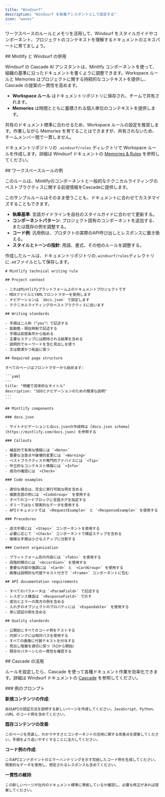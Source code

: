 ```yaml
---
title: "Windsurf"
description: "Windsurf を執筆アシスタントとして設定する"
icon: "waves"
---
```


ワークスペースのルールとメモリを活用して、Windsurf をスタイルガイドやコンポーネント、プロジェクトのコンテキストを理解するドキュメントのエキスパートに育てましょう。

<div id="using-windsurf-with-mintlify">
  ## Mintlify と Windsurf の併用
</div>

Windsurf の Cascade AI アシスタントは、Mintlify コンポーネントを使って、組織の基準に沿ったドキュメントを書くように調整できます。Workspace ルールと Memories はプロジェクトに関する持続的なコンテキストを提供し、Cascade の提案の一貫性を高めます。

* **Workspace ルール** はドキュメントリポジトリに保存され、チームで共有されます。
* **Memories** は時間とともに蓄積される個人単位のコンテキストを提供します。

共有のドキュメント標準に合わせるため、Workspace ルールの設定を推奨します。作業しながら Memories を育てることはできますが、共有されないため、チームメンバー間で一貫しません。

ドキュメントリポジトリの `.windsurf/rules` ディレクトリで Workspace ルールを作成します。詳細は Windsurf ドキュメントの [Memories & Rules](https://docs.windsurf.com/windsurf/cascade/memories) を参照してください。

<div id="example-workspace-rule">
  ## ワークスペースルールの例
</div>

このルールは、Mintlifyのコンポーネントと一般的なテクニカルライティングのベストプラクティスに関する前提情報をCascadeに提供します。

このサンプルルールはそのまま使うことも、ドキュメントに合わせてカスタマイズすることもできます。

* **執筆基準**: 言語ガイドラインを自社のスタイルガイドに合わせて更新する。
* **コンポーネントパターン**: プロジェクト固有のコンポーネントを追加する、または既存の例を調整する。
* **コード例**: 汎用例は、プロダクトの実際のAPI呼び出しとレスポンスに置き換える。
* **スタイルとトーンの指針**: 用語、書式、その他のルールを調整する。

作成したルールは、ドキュメントリポジトリの`.windsurf/rules`ディレクトリに`.md`ファイルとして保存します。

````mdx
# Mintlify technical writing rule

## Project context

- これはMintlifyプラットフォーム上のドキュメントプロジェクトです
- MDXファイルとYAMLフロントマターを使用します  
- ナビゲーションは `docs.json` で設定します
- テクニカルライティングのベストプラクティスに従います

## Writing standards

- 手順は二人称（"you"）で記述する
- 能動態・現在時制で記述する
- 手順は前提条件から始める
- 主要なステップには期待される結果を含める
- 説明的でキーワードを含む見出しを使う
- 文は簡潔かつ有益に保つ

## Required page structure

すべてのページはフロントマターから始めます:

```yaml
---
title: "明確で具体的なタイトル"
description: "SEOとナビゲーションのための簡潔な説明"
---
```

## Mintlify components

### docs.json

- サイトナビゲーションとdocs.jsonの作成時は [docs.json schema](https://mintlify.com/docs.json) を参照する

### Callouts

- 補足的で有用な情報には `<Note>`
- 重要な注意点や破壊的変更には `<Warning>`
- ベストプラクティスや専門的アドバイスには `<Tip>`  
- 中立的なコンテキスト情報には `<Info>`
- 成功の確認には `<Check>`

### Code examples

- 適切な場合は、完全に実行可能な例を含める
- 複数言語の例には `<CodeGroup>` を使用する
- すべてのコードブロックに言語タグを指定する
- ダミーではなく現実的なデータを使用する
- APIドキュメントでは `<RequestExample>` と `<ResponseExample>` を使用する

### Procedures

- 逐次手順には `<Steps>` コンポーネントを使用する
- 必要に応じて `<Check>` コンポーネントで検証ステップを含める
- 複雑な手順は小さなステップに分割する

### Content organization

- プラットフォーム別の内容には `<Tabs>` を使用する
- 段階的開示には `<Accordion>` を使用する
- 重要な内容の強調には `<Card>` と `<CardGroup>` を使用する
- 画像は説明的な代替テキスト付きで `<Frame>` コンポーネントに包む

## API documentation requirements

- すべてのパラメータは `<ParamField>` で記述する
- レスポンス構造は `<ResponseField>` で示す
- 成功とエラーの両方の例を含める
- 入れ子のオブジェクトのプロパティには `<Expandable>` を使用する
- 常に認証の例を含める

## Quality standards

- 公開前にすべてのコード例をテストする
- 内部リンクには相対パスを使用する
- すべての画像に代替テキストを付与する
- 見出し階層を適切に保つ（h2から開始）
- 既存のパターンとの一貫性を確認する
````

<div id="working-with-cascade">
  ## Cascade の活用
</div>

ルールを設定したら、Cascade を使って各種ドキュメント作業を効率化できます。詳細は Windsurf ドキュメントの [Cascade](https://docs.windsurf.com/windsurf/cascade) を参照してください。

<div id="example-prompts">
  ### 例のプロンプト
</div>

**新規コンテンツの作成**:

```text wrap
自社APIの認証方法を説明する新しいページを作成してください。JavaScript、Python、cURL のコード例を含めてください。
```

**既存コンテンツの改善**:

```text wrap
このページを見直し、わかりやすさとコンポーネントの活用に関する改善点を提案してください。手順をより追いやすくすることに注力してください。
```

**コード例の作成**:

```text wrap
このAPIエンドポイントのエラーハンドリングを示す完結したコード例を生成してください。現実的なデータを使用し、想定されるレスポンスも含めてください。
```

**一貫性の維持**:

```text wrap
この新しいページが社内のドキュメント標準に準拠しているか確認し、必要な修正があれば提案してください。
```